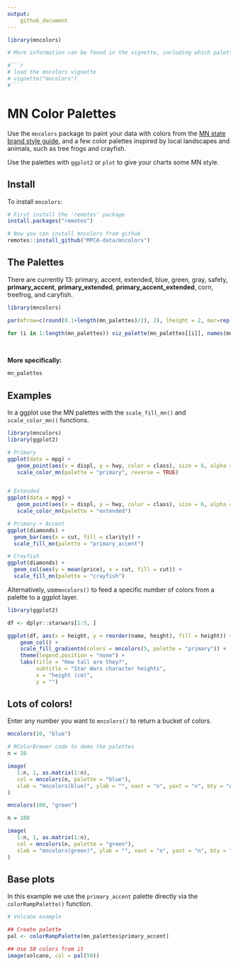 ```yaml
---
output:
    github_document
---
```


```r
library(mncolors)

# More information can be found in the vignette, including which palettes work best for those with reduced color vision.

#```r
# load the mncolors vignette
# vignette("mncolors")
#```

```

# MN Color Palettes

Use the `mncolors` package to paint your data with colors from the [MN state brand style
guide](https://mn.gov/portal/brand/style-guide/colors/), and a
few color palettes inspired by local landscapes and animals, such as tree frogs and crayfish. 

Use the palettes with `ggplot2` or `plot` to give your charts some MN style.

## Install

To install `mncolors`:

``` r
# First install the 'remotes' package
install.packages("remotes")

# Now you can install mncolors from github
remotes::install_github("MPCA-data/mncolors")

```

## The Palettes

There are currently 13: primary, accent, extended, blue, green, gray, safety, **primary_accent**, **primary_extended**, **primary_accent_extended**, corn, treefrog, and caryfish.

```r
library(mncolors)

par(mfrow=c(round(0.1+length(mn_palettes)/2), 2), lheight = 2, mar=rep(1, 4), adj = 0)

for (i in 1:length(mn_palettes)) viz_palette(mn_palettes[[i]], names(mn_palettes)[i])
```

<br>

**More specifically:**

```r
mn_palettes
```

## Examples

In a ggplot use the MN palettes with the `scale_fill_mn()` and `scale_color_mn()` functions.

```r
library(mncolors)
library(ggplot2)

# Primary
ggplot(data = mpg) +   
   geom_point(aes(x = displ, y = hwy, color = class), size = 6, alpha = 0.7) +
   scale_color_mn(palette = "primary", reverse = TRUE)


# Extended
ggplot(data = mpg) +   
   geom_point(aes(x = displ, y = hwy, color = class), size = 6, alpha = 0.7) +
   scale_color_mn(palette = "extended")

# Primary + Accent
ggplot(diamonds) + 
  geom_bar(aes(x = cut, fill = clarity)) +
  scale_fill_mn(palette = "primary_accent")

# Crayfish
ggplot(diamonds) + 
  geom_col(aes(y = mean(price), x = cut, fill = cut)) +
  scale_fill_mn(palette = "crayfish")

```


Alternatively, use`mncolors()` to feed a specific number of colors from a palette to a ggplot layer.

```r
library(ggplot2)

df <- dplyr::starwars[1:5, ]

ggplot(df, aes(x = height, y = reorder(name, height), fill = height)) +
    geom_col() + 
    scale_fill_gradientn(colors = mncolors(5, palette = "primary")) +
    theme(legend.position = "none") +
    labs(title = "How tall are they?",
         subtitle = "Star Wars character heights",
         x = "height (cm)",
         y = "")
```


## Lots of colors!

Enter any number you want to `mncolors()` to return a bucket of colors.
```r
mncolors(10, "blue")
```


```r
# RColorBrewer code to demo the palettes
n = 10

image(
   1:n, 1, as.matrix(1:n),
   col = mncolors(n, palette = "blue"),
   xlab = "mncolors(blue)", ylab = "", xaxt = "n", yaxt = "n", bty = "n"
)
```


```r
mncolors(100, "green")
```

```r
n = 100

image(
   1:n, 1, as.matrix(1:n),
   col = mncolors(n, palette = "green"),
   xlab = "mncolors(green)", ylab = "", xaxt = "n", yaxt = "n", bty = "n"
)
```


## Base plots

In this example we use the `primary_accent` palette directly via the `colorRampPalette()` function. 

```r
# Volcano example

## Create palette
pal <- colorRampPalette(mn_palettes$primary_accent)

## Use 50 colors from it
image(volcano, col = pal(50))
```

